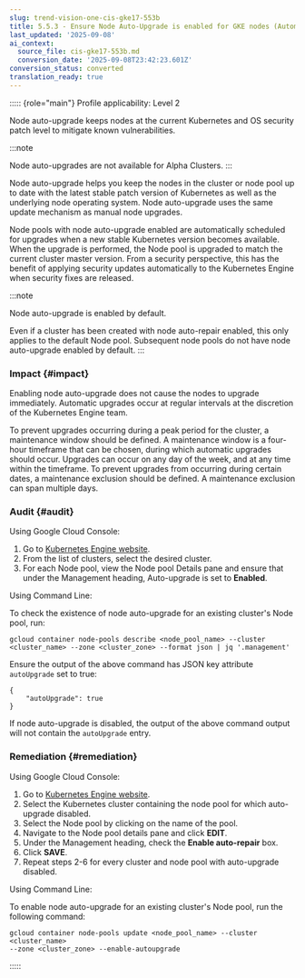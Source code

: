 ```yaml
---
slug: trend-vision-one-cis-gke17-553b
title: 5.5.3 - Ensure Node Auto-Upgrade is enabled for GKE nodes (Automated)
last_updated: '2025-09-08'
ai_context:
  source_file: cis-gke17-553b.md
  conversion_date: '2025-09-08T23:42:23.601Z'
conversion_status: converted
translation_ready: true
---
```


::::: {role="main"}
Profile applicability: Level 2

Node auto-upgrade keeps nodes at the current Kubernetes and OS security patch level to mitigate known vulnerabilities.

:::note

Node auto-upgrades are not available for Alpha Clusters.
:::

Node auto-upgrade helps you keep the nodes in the cluster or node pool up to date with the latest stable patch version of Kubernetes as well as the underlying node operating system. Node auto-upgrade uses the same update mechanism as manual node upgrades.

Node pools with node auto-upgrade enabled are automatically scheduled for upgrades when a new stable Kubernetes version becomes available. When the upgrade is performed, the Node pool is upgraded to match the current cluster master version. From a security perspective, this has the benefit of applying security updates automatically to the Kubernetes Engine when security fixes are released.

:::note

Node auto-upgrade is enabled by default.

Even if a cluster has been created with node auto-repair enabled, this only applies to the default Node pool. Subsequent node pools do not have node auto-upgrade enabled by default.
:::

### Impact {#impact}

Enabling node auto-upgrade does not cause the nodes to upgrade immediately. Automatic upgrades occur at regular intervals at the discretion of the Kubernetes Engine team.

To prevent upgrades occurring during a peak period for the cluster, a maintenance window should be defined. A maintenance window is a four-hour timeframe that can be chosen, during which automatic upgrades should occur. Upgrades can occur on any day of the week, and at any time within the timeframe. To prevent upgrades from occurring during certain dates, a maintenance exclusion should be defined. A maintenance exclusion can span multiple days.

### Audit {#audit}

Using Google Cloud Console:

1.  Go to [Kubernetes Engine website](https://console.cloud.google.com/kubernetes/list).
2.  From the list of clusters, select the desired cluster.
3.  For each Node pool, view the Node pool Details pane and ensure that under the Management heading, Auto-upgrade is set to **Enabled**.

Using Command Line:

To check the existence of node auto-upgrade for an existing cluster's Node pool, run:

``` codeblock
gcloud container node-pools describe <node_pool_name> --cluster 
<cluster_name> --zone <cluster_zone> --format json | jq '.management'
```

Ensure the output of the above command has JSON key attribute `autoUpgrade` set to true:

``` codeblock
{ 
    "autoUpgrade": true 
}
```

If node auto-upgrade is disabled, the output of the above command output will not contain the `autoUpgrade` entry.

### Remediation {#remediation}

Using Google Cloud Console:

1.  Go to [Kubernetes Engine website](https://console.cloud.google.com/kubernetes/list).
2.  Select the Kubernetes cluster containing the node pool for which auto-upgrade disabled.
3.  Select the Node pool by clicking on the name of the pool.
4.  Navigate to the Node pool details pane and click **EDIT**.
5.  Under the Management heading, check the **Enable auto-repair** box.
6.  Click **SAVE**.
7.  Repeat steps 2-6 for every cluster and node pool with auto-upgrade disabled.

Using Command Line:

To enable node auto-upgrade for an existing cluster's Node pool, run the following command:

``` codeblock
gcloud container node-pools update <node_pool_name> --cluster <cluster_name> 
--zone <cluster_zone> --enable-autoupgrade
```
:::::

